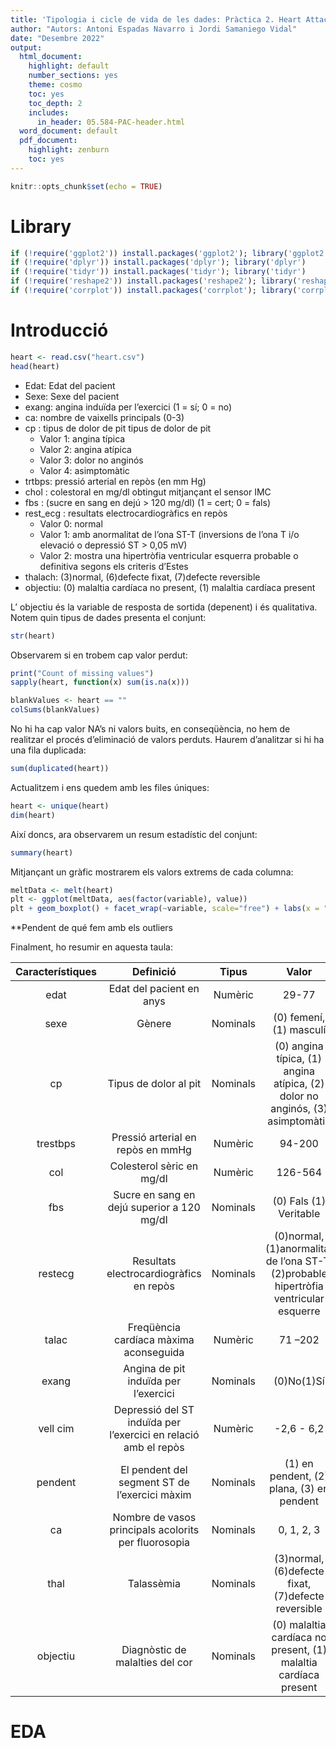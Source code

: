 ---
title: 'Tipologia i cicle de vida de les dades: Pràctica 2. Heart Attack EDA'
author: "Autors: Antoni Espadas Navarro i Jordi Samaniego Vidal"
date: "Desembre 2022"
output:
  html_document:
    highlight: default
    number_sections: yes
    theme: cosmo
    toc: yes
    toc_depth: 2
    includes:
      in_header: 05.584-PAC-header.html
  word_document: default
  pdf_document:
    highlight: zenburn
    toc: yes
---

```{r setup, include=FALSE}
knitr::opts_chunk$set(echo = TRUE)
```

# Library

```{r library, message=FALSE, warning=FALSE}
if (!require('ggplot2')) install.packages('ggplot2'); library('ggplot2')
if (!require('dplyr')) install.packages('dplyr'); library('dplyr')
if (!require('tidyr')) install.packages('tidyr'); library('tidyr')
if (!require('reshape2')) install.packages('reshape2'); library('reshape2')
if (!require('corrplot')) install.packages('corrplot'); library('corrplot')
```


# Introducció

```{r}
heart <- read.csv("heart.csv")
head(heart)
```

* Edat: Edat del pacient
* Sexe: Sexe del pacient
* exang: angina induïda per l'exercici (1 = sí; 0 = no)
* ca: nombre de vaixells principals (0-3)
* cp : tipus de dolor de pit tipus de dolor de pit
  * Valor 1: angina típica
  * Valor 2: angina atípica
  * Valor 3: dolor no anginós
  * Valor 4: asimptomàtic
* trtbps: pressió arterial en repòs (en mm Hg)
* chol : colestoral en mg/dl obtingut mitjançant el sensor IMC
* fbs : (sucre en sang en dejú > 120 mg/dl) (1 = cert; 0 = fals)
* rest_ecg : resultats electrocardiogràfics en repòs
  * Valor 0: normal
  * Valor 1: amb anormalitat de l'ona ST-T (inversions de l'ona T i/o elevació o depressió ST > 0,05 mV)
  * Valor 2: mostra una hipertròfia ventricular esquerra probable o definitiva segons els criteris d'Estes
* thalach: 	(3)normal, (6)defecte fixat, (7)defecte reversible
* objectiu: (0) malaltia cardíaca no present, (1) malaltia cardíaca present

L' objectiu és la variable de resposta de sortida (depenent) i és qualitativa. Notem quin tipus de dades presenta el conjunt:

```{r}
str(heart)
```

Observarem si en trobem cap valor perdut:

```{r}
print("Count of missing values")
sapply(heart, function(x) sum(is.na(x)))
```

```{r}
blankValues <- heart == ""
colSums(blankValues)
```

No hi ha cap valor NA's ni valors buits, en conseqüència, no hem de realitzar el procés d'eliminació de valors perduts. Haurem d'analitzar si hi ha una fila duplicada:


```{r}
sum(duplicated(heart))
```
Actualitzem i ens quedem amb les files úniques:

```{r}
heart <- unique(heart)
dim(heart)
```


Així doncs, ara observarem un resum estadístic del conjunt:


```{r}
summary(heart)
```


Mitjançant un gràfic mostrarem els valors extrems de cada columna:

```{r message=FALSE, warning=FALSE}
meltData <- melt(heart)
plt <- ggplot(meltData, aes(factor(variable), value)) 
plt + geom_boxplot() + facet_wrap(~variable, scale="free") + labs(x = "Heart outliers", y = "value")
```

**Pendent de qué fem amb els outliers



Finalment, ho resumir en aquesta taula:

| Característiques 	|                            Definició                            	|   Tipus  	|                                         Valor                                         	|
|:----------------:	|:---------------------------------------------------------------:	|:--------:	|:-------------------------------------------------------------------------------------:	|
|       edat       	|                     Edat del pacient en anys                    	|  Numèric 	|                                         29-77                                         	|
|       sexe       	|                              Gènere                             	| Nominals 	|                                (0) femení, (1) masculí                                	|
|        cp        	|                      Tipus de dolor al pit                      	| Nominals 	|     (0) angina típica, (1) angina atípica, (2) dolor no anginós, (3) asimptomàtic     	|
|     trestbps     	|                Pressió arterial en repòs en mmHg                	|  Numèric 	|                                         94-200                                        	|
|        col       	|                    Colesterol sèric en mg/dl                    	|  Numèric 	|                                        126-564                                        	|
|        fbs       	|            Sucre en sang en dejú superior a 120 mg/dl           	| Nominals 	|                                 (0) Fals (1) Veritable                                	|
|      restecg     	|             Resultats electrocardiogràfics en repòs             	| Nominals 	| (0)normal, (1)anormalitat de l'ona ST-T, (2)probable hipertròfia ventricular esquerre 	|
|       talac      	|              Freqüència cardíaca màxima aconseguida             	|  Numèric 	|                                        71 –202                                        	|
|       exang      	|               Angina de pit induïda per l'exercici              	| Nominals 	|                                       (0)No(1)Sí                                      	|
|     vell cim     	| Depressió del ST induïda per l'exercici en relació amb el repòs 	|  Numèric 	|                                       -2,6 - 6,2                                      	|
|      pendent     	|          El pendent del segment ST de l'exercici màxim          	| Nominals 	|                       (1) en pendent, (2) plana, (3) en pendent                       	|
|        ca        	|       Nombre de vasos principals acolorits per fluorosopia      	| Nominals 	|                                       0, 1, 2, 3                                      	|
|       thal       	|                            Talassèmia                           	| Nominals 	|                   (3)normal, (6)defecte fixat, (7)defecte reversible                  	|
|     objectiu     	|                 Diagnòstic de malalties del cor                 	| Nominals 	|            (0) malaltia cardíaca no present, (1) malaltia cardíaca present            	|


# EDA


